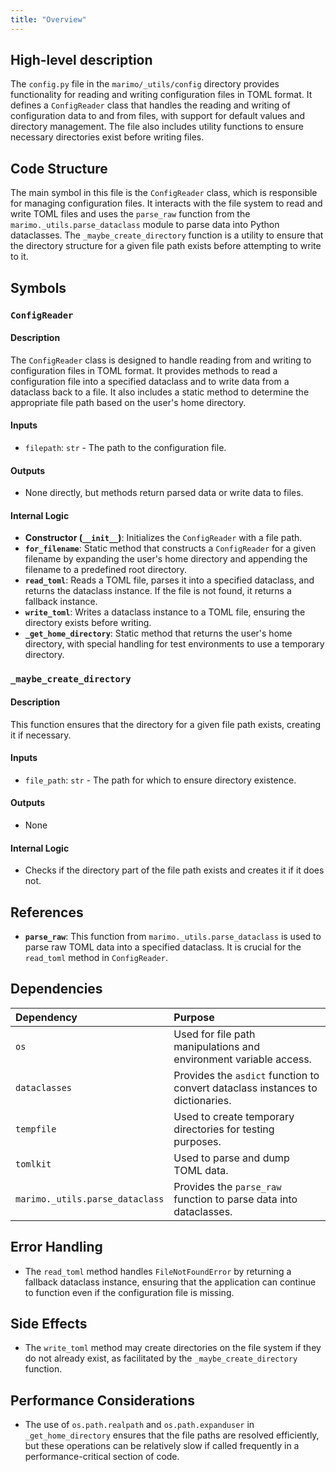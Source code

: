 ```yaml
---
title: "Overview"
---
```


## High-level description

The `config.py` file in the `marimo/_utils/config` directory provides functionality for reading and writing configuration files in TOML format. It defines a `ConfigReader` class that handles the reading and writing of configuration data to and from files, with support for default values and directory management. The file also includes utility functions to ensure necessary directories exist before writing files.

## Code Structure

The main symbol in this file is the `ConfigReader` class, which is responsible for managing configuration files. It interacts with the file system to read and write TOML files and uses the `parse_raw` function from the `marimo._utils.parse_dataclass` module to parse data into Python dataclasses. The `_maybe_create_directory` function is a utility to ensure that the directory structure for a given file path exists before attempting to write to it.

## Symbols

### `ConfigReader`
#### Description
The `ConfigReader` class is designed to handle reading from and writing to configuration files in TOML format. It provides methods to read a configuration file into a specified dataclass and to write data from a dataclass back to a file. It also includes a static method to determine the appropriate file path based on the user's home directory.

#### Inputs
- `filepath`: `str` - The path to the configuration file.

#### Outputs
- None directly, but methods return parsed data or write data to files.

#### Internal Logic
- **Constructor (`__init__`)**: Initializes the `ConfigReader` with a file path.
- **`for_filename`**: Static method that constructs a `ConfigReader` for a given filename by expanding the user's home directory and appending the filename to a predefined root directory.
- **`read_toml`**: Reads a TOML file, parses it into a specified dataclass, and returns the dataclass instance. If the file is not found, it returns a fallback instance.
- **`write_toml`**: Writes a dataclass instance to a TOML file, ensuring the directory exists before writing.
- **`_get_home_directory`**: Static method that returns the user's home directory, with special handling for test environments to use a temporary directory.

### `_maybe_create_directory`
#### Description
This function ensures that the directory for a given file path exists, creating it if necessary.

#### Inputs
- `file_path`: `str` - The path for which to ensure directory existence.

#### Outputs
- None

#### Internal Logic
- Checks if the directory part of the file path exists and creates it if it does not.

## References

- **`parse_raw`**: This function from `marimo._utils.parse_dataclass` is used to parse raw TOML data into a specified dataclass. It is crucial for the `read_toml` method in `ConfigReader`.

## Dependencies

| Dependency | Purpose |
|:-----------|:--------|
| `os` | Used for file path manipulations and environment variable access. |
| `dataclasses` | Provides the `asdict` function to convert dataclass instances to dictionaries. |
| `tempfile` | Used to create temporary directories for testing purposes. |
| `tomlkit` | Used to parse and dump TOML data. |
| `marimo._utils.parse_dataclass` | Provides the `parse_raw` function to parse data into dataclasses. |

## Error Handling

- The `read_toml` method handles `FileNotFoundError` by returning a fallback dataclass instance, ensuring that the application can continue to function even if the configuration file is missing.

## Side Effects

- The `write_toml` method may create directories on the file system if they do not already exist, as facilitated by the `_maybe_create_directory` function.

## Performance Considerations

- The use of `os.path.realpath` and `os.path.expanduser` in `_get_home_directory` ensures that the file paths are resolved efficiently, but these operations can be relatively slow if called frequently in a performance-critical section of code.